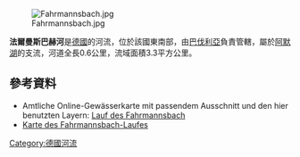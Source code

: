 {{No footnotes|time=2020-12-06T02:53:33+00:00}}
[[Image:Fahrmannsbach.jpg|right]]

{{Coord|48.034407|N|11.098398|E|display=title}}

'''法爾曼斯巴赫河'''是[[德國|德國]]的河流，位於該國東南部，由[[巴伐利亞|巴伐利亞]]負責管轄，屬於[[阿默湖|阿默湖]]的支流，河道全長0.6公里，流域面積3.3平方公里。

==參考資料==
* Amtliche Online-Gewässerkarte mit passendem Ausschnitt und den hier benutzten Layern: [http://geoportal.bayern.de/bayernatlas/default?lon=4432333.5&lat=5322350.0&zoom=11&base=951 Lauf des Fahrmannsbach]
* [http://geoportal.bayern.de/bayernatlas/default?lon=4432333.5&lat=5322350.0&zoom=11&base=951 Karte des Fahrmannsbach-Laufes]

{{Germany-geo-stub}}
[[Category:德國河流|Category:德國河流]]